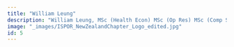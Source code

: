 ```yaml
---
title: "William Leung"
description: "William Leung, MSc (Health Econ) MSc (Op Res) MSc (Comp Sci), is a senior lecturer in health economics at the University of Otago, Wellington, and consulting health economist at the Dunedin School of Medicine. Prior to receiving his master’s degree at York, he worked in the UK NHS and other government agencies as an analyst. Recent projects have included an economic evaluation funded by US CDC and an operational research study with MfE."
image: "_images/ISPOR_NewZealandChapter_Logo_edited.jpg"
id: 5
---
```

